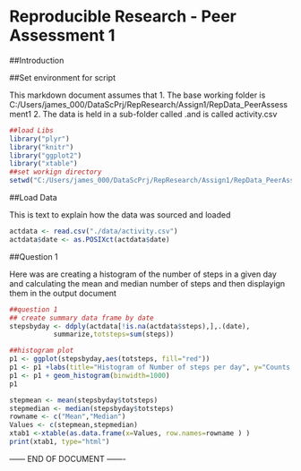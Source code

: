 Reproducible Research - Peer Assessment 1
========================================================

##Introduction

##Set environment for script

This markdown document assumes that
1. The base working folder is C:/Users/james_000/DataScPrj/RepResearch/Assign1/RepData_PeerAssessment1
2. The data is held in a sub-folder called .\data and is called activity.csv

```r
##load Libs
library("plyr")
library("knitr")
library("ggplot2")
library("xtable")
##set workign directory
setwd("C:/Users/james_000/DataScPrj/RepResearch/Assign1/RepData_PeerAssessment1")
```

##Load Data

This is text to explain how the data was sourced and loaded

```r
actdata <- read.csv("./data/activity.csv")
actdata$date <- as.POSIXct(actdata$date)
```

##Question 1

Here was are creating a histogram of the number of steps in a given day and calculating the mean and median number of steps and then displayign them in the output document

```r
##question 1
## create summary data frame by date
stepsbyday <- ddply(actdata[!is.na(actdata$steps),],.(date), 
           summarize,totsteps=sum(steps))

##histogram plot
p1 <- ggplot(stepsbyday,aes(totsteps, fill="red"))
p1 <- p1 +labs(title="Histogram of Number of steps per day", y="Counts Days", x= "Total Steps in 1 day")
p1 <- p1 + geom_histogram(binwidth=1000)
p1
```
```r
stepmean <- mean(stepsbyday$totsteps)
stepmedian <- median(stepsbyday$totsteps)
rowname <- c("Mean","Median")
Values <- c(stepmean,stepmedian)
xtab1 <-xtable(as.data.frame(x=Values, row.names=rowname ) )                        
print(xtab1, type="html")
```

------ END OF DOCUMENT -------


